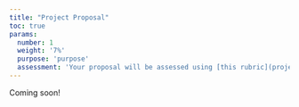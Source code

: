 ```yaml
---
title: "Project Proposal"
toc: true
params:
  number: 1
  weight: '7%'
  purpose: 'purpose'
  assessment: 'Your proposal will be assessed using [this rubric](project/proposal/rubric.html){target="_blank"}.'
---
```


Coming soon!
